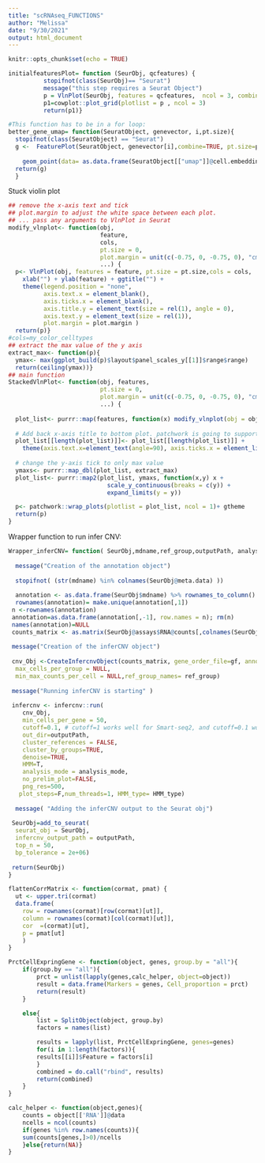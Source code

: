 ```yaml
---
title: "scRNAseq_FUNCTIONS"
author: "Melissa"
date: "9/30/2021"
output: html_document
---
```


```r
knitr::opts_chunk$set(echo = TRUE)
```

```r
initialfeaturesPlot= function (SeurObj, qcfeatures) {
          stopifnot(class(SeurObj)== "Seurat")
          message("this step requires a Seurat Object")
          p = VlnPlot(SeurObj, features = qcfeatures,  ncol = 3, combine = F) %>% lapply(.,FUN= function(x) {x + NoLegend()+ gtheme})
          p1=cowplot::plot_grid(plotlist = p , ncol = 3)
          return(p1)}
```

```r
#This function has to be in a for loop:
better_gene_umap= function(SeuratObject, genevector, i,pt.size){
  stopifnot(class(SeuratObject) == "Seurat")
  g <-  FeaturePlot(SeuratObject, genevector[i],combine=TRUE, pt.size=pt.size) + 
    
    geom_point(data= as.data.frame(SeuratObject[["umap"]]@cell.embeddings) , aes(x =UMAP_1, y = UMAP_2, fill= SeuratObject@assays$RNA[genevector[i]][1,],stroke=0.5), shape = 21,stroke=0.5, colour= "black", size=pt.size )   + scale_fill_viridis(option="B",limits = c(0.1, max(SeuratObject@assays$RNA[genevector[i]][1,])),  na.value= "grey",direction=-1) + NoLegend() + NoAxes() + ggtitle("")
  return(g)
  }
```


Stuck violin plot
```r
## remove the x-axis text and tick
## plot.margin to adjust the white space between each plot.
## ... pass any arguments to VlnPlot in Seurat
modify_vlnplot<- function(obj, 
                          feature, 
                          cols,
                          pt.size = 0, 
                          plot.margin = unit(c(-0.75, 0, -0.75, 0), "cm"),
                          ...) {
  p<- VlnPlot(obj, features = feature, pt.size = pt.size,cols = cols, ... )  + 
    xlab("") + ylab(feature) + ggtitle("") + 
    theme(legend.position = "none", 
          axis.text.x = element_blank(), 
          axis.ticks.x = element_blank(), 
          axis.title.y = element_text(size = rel(1), angle = 0), 
          axis.text.y = element_text(size = rel(1)), 
          plot.margin = plot.margin ) 
  return(p)}
#cols=my_color_celltypes
## extract the max value of the y axis
extract_max<- function(p){
  ymax<- max(ggplot_build(p)$layout$panel_scales_y[[1]]$range$range)
  return(ceiling(ymax))}
## main function
StackedVlnPlot<- function(obj, features,
                          pt.size = 0, 
                          plot.margin = unit(c(-0.75, 0, -0.75, 0), "cm"),
                          ...) {
  
  plot_list<- purrr::map(features, function(x) modify_vlnplot(obj = obj,feature = x, ...))
  
  # Add back x-axis title to bottom plot. patchwork is going to support this?
  plot_list[[length(plot_list)]]<- plot_list[[length(plot_list)]] +
    theme(axis.text.x=element_text(angle=90), axis.ticks.x = element_line())
  
  # change the y-axis tick to only max value 
  ymaxs<- purrr::map_dbl(plot_list, extract_max)
  plot_list<- purrr::map2(plot_list, ymaxs, function(x,y) x + 
                            scale_y_continuous(breaks = c(y)) + 
                            expand_limits(y = y))

  p<- patchwork::wrap_plots(plotlist = plot_list, ncol = 1)+ gtheme
  return(p)
}
```

Wrapper function to  run infer CNV:
```r

Wrapper_inferCNV= function( SeurObj,mdname,ref_group,outputPath, analysis_mode,HMM_type){
  
  message("Creation of the annotation object")
  
  stopifnot( (str(mdname) %in% colnames(SeurObj@meta.data) ))
  
  annotation <- as.data.frame(SeurObj$mdname) %>% rownames_to_column() 
  rownames(annotation)= make.unique(annotation[,1])
 n <-rownames(annotation)
 annotation=as.data.frame(annotation[,-1], row.names = n); rm(n)
 names(annotation)=NULL
 counts_matrix <- as.matrix(SeurObj@assays$RNA@counts[,colnames(SeurObj)]) 
 
 message("Creation of the inferCNV object")
 
 cnv_Obj <-CreateInfercnvObject(counts_matrix, gene_order_file=gf, annotations_file=annotation,
  max_cells_per_group = NULL,
  min_max_counts_per_cell = NULL,ref_group_names= ref_group)
 
 message("Running inferCNV is starting" )
 
 infercnv <- infercnv::run(
    cnv_Obj,
    min_cells_per_gene = 50,
    cutoff=0.1, # cutoff=1 works well for Smart-seq2, and cutoff=0.1 works well for 10x Genomics
    out_dir=outputPath,
    cluster_references = FALSE,
    cluster_by_groups=TRUE, 
    denoise=TRUE,
    HMM=T,
    analysis_mode = analysis_mode,
    no_prelim_plot=FALSE,
    png_res=500,
   plot_steps=F,num_threads=1, HMM_type= HMM_type)
 
  message( "Adding the inferCNV output to the Seurat obj")
  
 SeurObj=add_to_seurat(
  seurat_obj = SeurObj,
  infercnv_output_path = outputPath,
  top_n = 50,
  bp_tolerance = 2e+06)
 
 return(SeurObj)
}
```

```r
flattenCorrMatrix <- function(cormat, pmat) {
  ut <- upper.tri(cormat)
  data.frame(
    row = rownames(cormat)[row(cormat)[ut]],
    column = rownames(cormat)[col(cormat)[ut]],
    cor  =(cormat)[ut],
    p = pmat[ut]
    )
}
```


```r
PrctCellExpringGene <- function(object, genes, group.by = "all"){
    if(group.by == "all"){
        prct = unlist(lapply(genes,calc_helper, object=object))
        result = data.frame(Markers = genes, Cell_proportion = prct)
        return(result)
    }

    else{        
        list = SplitObject(object, group.by)
        factors = names(list)

        results = lapply(list, PrctCellExpringGene, genes=genes)
        for(i in 1:length(factors)){
        results[[i]]$Feature = factors[i]
        }
        combined = do.call("rbind", results)
        return(combined)
    }
}

calc_helper <- function(object,genes){
    counts = object[['RNA']]@data
    ncells = ncol(counts)
    if(genes %in% row.names(counts)){
    sum(counts[genes,]>0)/ncells
    }else{return(NA)}
}
```

